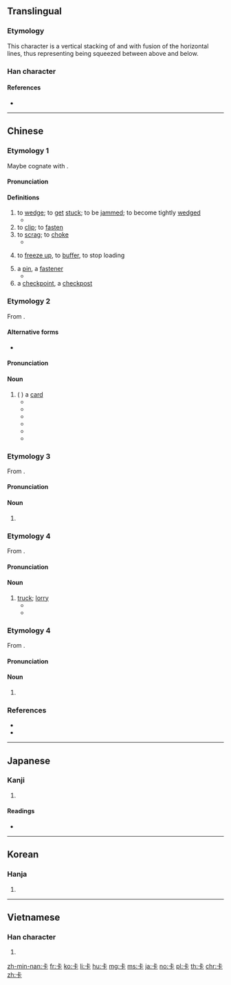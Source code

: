 {{also|𠧗|𠀝}}
==Translingual==

===Etymology===
This character is a vertical stacking of {{zh-l|上|up}} and {{zh-l|下}} with fusion of the horizontal lines, thus representing being squeezed between above and below.

===Han character===
{{Han char|rn=25|rad=卜|as=03|sn=5|four=21231|canj=YMY|ids=⿱上卜}}

====References====
* {{Han ref|kx=0158.010|dkj=02781|dj=0362.010|hdz=10092.040|uh=5361|ud=21345|bh=A564|bd=42340}}

----

==Chinese==
{{zh-forms}}

===Etymology 1===
Maybe cognate with {{zh-l|夾|to clip}}.

====Pronunciation====
{{zh-pron
|m=qiǎ,kǎ
|m_note=qiǎ - literary; kǎ - colloquial
|c=kaa1,kaa2
|h=pfs=khà
|mn=kha̍h
|mc=
|oc=
|ma=
|cat=v,n
}}

====Definitions====
{{zh-hanzi}}

# to [[wedge]]; to [[get]] [[stuck]]; to be [[jammed]]; to become tightly [[wedged]]
#* {{zhex|魚刺 卡 在 喉嚨 裡。|A fishbone is '''stuck''' in the throat.}}
# to [[clip]]; to [[fasten]]
# to [[scrag]]; to [[choke]]
#* {{zhex|歹徒 卡 住 他 的 脖子。|The ruffian '''wrung''' his neck.}}
# {{lb|zh|of|_|videos}} to [[freeze up]], to [[buffer]], to stop loading
#: {{zhex|卡 在 奇怪 的 地方|it stopped (loading) at a strange frame}}
# a [[pin]], a [[fastener]]
#* {{zhex|髮卡{qiǎ}|hairpin}}
# a [[checkpoint]], a [[checkpost]]

===Etymology 2===
From {{etyl|en|zh}} {{m|en|card}}.

====Alternative forms====
* {{qual|Cantonese}} {{zh-l|咭}}

====Pronunciation====
{{zh-pron
|m=kǎ
|c=kaat1
|h=pfs=khá/khà
|mn=khah/khá
|ma=
|cat=n
}}

====Noun====
{{zh-noun}}

# ({{etyl|en|zh}} {{m|en|card}}) a [[card]]
#* {{zhex|卡片|card}}
#* {{zhex|記憶卡|memory card}}
#* {{zhex|賀卡|celebration card}}
#* {{zhex|刷卡|to swipe one's card}}
#* {{zhex|碌卡{kaat1}|to swipe one's card|C}}
#* {{zhex|電話卡|phone card}}

===Etymology 3===
From {{etyl|fr|zh}} {{m|fr|calorie}}.

====Pronunciation====
{{zh-pron
|m=kǎ
|c=kaa1
|h=pfs=khà
|mn=
|ma=
|cat=n
}}

====Noun====
{{zh-noun}}

# {{abbreviation of|卡路里|lang=zh}}

===Etymology 4===
From {{etyl|en|zh}} {{m|en|car}}.

====Pronunciation====
{{zh-pron
|m=kǎ
|c=kaa1
|h=pfs=
|mn=khah
|ma=
|cat=n
}}

====Noun====
{{zh-noun}}

# [[truck]]; [[lorry]]
#* {{zhex|卡車|truck}}
#* {{zhex|貨卡|cargo truck}}

===Etymology 4===
From {{etyl|fr|zh}} {{m|fr|cassette}}.

====Pronunciation====
{{zh-pron
|m=kǎ
|c=kaa1
|h=pfs=
|mn=khah/khá
|ma=
|cat=n
}}

====Noun====
{{zh-noun}}

# {{abbreviation of|卡式||[[cassette]]|lang=zh}}
#: {{zhex|卡帶|cassette}}
#: {{zhex|雙 卡 錄音機|dual cassette recorder}}

===References===
* {{thcwd|1400}}
* {{thcwd|1401}}

----

==Japanese==

===Kanji===
{{ja-kanji|grade=|rs=卜03}}

# {{defn|lang=ja|sort=卜03}}

====Readings====
* {{ja-readings|on=[[さ]] (sa), [[か]] (ka), [[ぞう]] (zō), [[そう]] (sō)|kun=}}

----

==Korean==

===Hanja===
{{ko-hanja|hangeul=잡|rv=jap|mr=chap}}

# {{defn|lang=ko|sort=卜03}}

----

==Vietnamese==

===Han character===
{{vi-hantu|[[tạp]], [[ca]]|rs=卜03}}

# {{defn|lang=vi|sort=卜03}}

[[zh-min-nan:卡]]
[[fr:卡]]
[[ko:卡]]
[[li:卡]]
[[hu:卡]]
[[mg:卡]]
[[ms:卡]]
[[ja:卡]]
[[no:卡]]
[[pl:卡]]
[[th:卡]]
[[chr:卡]]
[[zh:卡]]